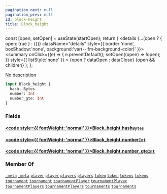 ```yaml
---
pagination_next: null
pagination_prev: null
id: block-height
title: Block_height
---
```









  const [open, setOpen] = useState(startOpen);
  return (
    <details {...(open ? { open: true } : {})} className="details" style={{ border:'none', boxShadow:'none', background:'var(--ifm-background-color)' }}>
      <summary
        onClick={(e) => {
          e.preventDefault();
          setOpen((open) => !open);
        }}
        style={{ listStyle:'none' }}
      >
      {open ? dataOpen : dataClose}
      </summary>
      {open && children}
    </details>
  );
};








No description


```graphql
input Block_height {
  hash: Bytes
  number: Int
  number_gte: Int
}
```




### Fields

#### [<code style={{ fontWeight: 'normal' }}>Block_height.<b>hash</b></code>](#)<Bullet />[`Bytes`](/subgraph/scalars/bytes) <Badge class="badge badge--secondary" text="scalar"/> 
> 
> 
> 
> 

#### [<code style={{ fontWeight: 'normal' }}>Block_height.<b>number</b></code>](#)<Bullet />[`Int`](/subgraph/scalars/int) <Badge class="badge badge--secondary" text="scalar"/> 
> 
> 
> 
> 

#### [<code style={{ fontWeight: 'normal' }}>Block_height.<b>number_gte</b></code>](#)<Bullet />[`Int`](/subgraph/scalars/int) <Badge class="badge badge--secondary" text="scalar"/> 
> 
> 
> 
> 



### Member Of

[`_meta`](/subgraph/queries/meta)  <Badge class="badge badge--secondary" text="query"/><Bullet />[`_meta`](/subgraph/subscriptions/meta)  <Badge class="badge badge--secondary" text="subscription"/><Bullet />[`player`](/subgraph/queries/player)  <Badge class="badge badge--secondary" text="query"/><Bullet />[`player`](/subgraph/subscriptions/player)  <Badge class="badge badge--secondary" text="subscription"/><Bullet />[`players`](/subgraph/queries/players)  <Badge class="badge badge--secondary" text="query"/><Bullet />[`players`](/subgraph/subscriptions/players)  <Badge class="badge badge--secondary" text="subscription"/><Bullet />[`token`](/subgraph/queries/token)  <Badge class="badge badge--secondary" text="query"/><Bullet />[`token`](/subgraph/subscriptions/token)  <Badge class="badge badge--secondary" text="subscription"/><Bullet />[`tokens`](/subgraph/queries/tokens)  <Badge class="badge badge--secondary" text="query"/><Bullet />[`tokens`](/subgraph/subscriptions/tokens)  <Badge class="badge badge--secondary" text="subscription"/><Bullet />[`tournament`](/subgraph/queries/tournament)  <Badge class="badge badge--secondary" text="query"/><Bullet />[`tournament`](/subgraph/subscriptions/tournament)  <Badge class="badge badge--secondary" text="subscription"/><Bullet />[`tournamentPlayer`](/subgraph/queries/tournament-player)  <Badge class="badge badge--secondary" text="query"/><Bullet />[`tournamentPlayer`](/subgraph/subscriptions/tournament-player)  <Badge class="badge badge--secondary" text="subscription"/><Bullet />[`tournamentPlayers`](/subgraph/queries/tournament-players)  <Badge class="badge badge--secondary" text="query"/><Bullet />[`tournamentPlayers`](/subgraph/subscriptions/tournament-players)  <Badge class="badge badge--secondary" text="subscription"/><Bullet />[`tournaments`](/subgraph/queries/tournaments)  <Badge class="badge badge--secondary" text="query"/><Bullet />[`tournaments`](/subgraph/subscriptions/tournaments)  <Badge class="badge badge--secondary" text="subscription"/>

